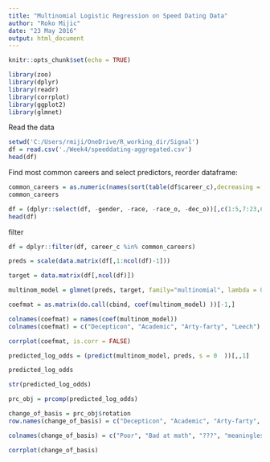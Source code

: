 ```yaml
---
title: "Multinomial Logistic Regression on Speed Dating Data"
author: "Roko Mijic"
date: "23 May 2016"
output: html_document
---
```


```r
knitr::opts_chunk$set(echo = TRUE)

library(zoo)
library(dplyr)
library(readr)
library(corrplot)
library(ggplot2)
library(glmnet)

```

Read the data

```r
setwd('C:/Users/rmiji/OneDrive/R_working_dir/Signal')
df = read.csv('./Week4/speeddating-aggregated.csv')
head(df)

```

Find most common careers and select predictors, reorder dataframe:

```r
common_careers = as.numeric(names(sort(table(df$career_c),decreasing = TRUE)[1:4]))
common_careers

df = (dplyr::select(df, -gender, -race, -race_o, -dec_o))[,c(1:5,7:23,6)]
head(df)
```

filter 


```r

df = dplyr::filter(df, career_c %in% common_careers)

preds = scale(data.matrix(df[,1:ncol(df)-1]))

target = data.matrix(df[,ncol(df)])

multinom_model = glmnet(preds, target, family="multinomial", lambda = 0)

coefmat = as.matrix(do.call(cbind, coef(multinom_model) ))[-1,]

colnames(coefmat) = names(coef(multinom_model))
colnames(coefmat) = c("Decepticon", "Academic", "Arty-farty", "Leech")

corrplot(coefmat, is.corr = FALSE)

predicted_log_odds = (predict(multinom_model, preds, s = 0  ))[,,1]

predicted_log_odds

str(predicted_log_odds)

prc_obj = prcomp(predicted_log_odds)

change_of_basis = prc_obj$rotation
row.names(change_of_basis) = c("Decepticon", "Academic", "Arty-farty", "Leech")

colnames(change_of_basis) = c("Poor", "Bad at math", "???", "meaningless")

corrplot(change_of_basis)

```

